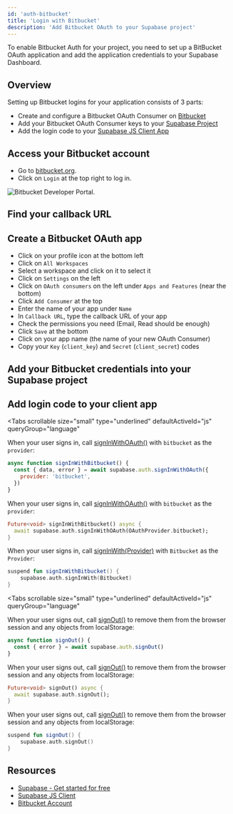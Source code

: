 ```yaml
---
id: 'auth-bitbucket'
title: 'Login with Bitbucket'
description: 'Add Bitbucket OAuth to your Supabase project'
---
```


To enable Bitbucket Auth for your project, you need to set up a BitBucket OAuth application and add the application credentials to your Supabase Dashboard.

## Overview

Setting up Bitbucket logins for your application consists of 3 parts:

- Create and configure a Bitbucket OAuth Consumer on [Bitbucket](https://bitbucket.org)
- Add your Bitbucket OAuth Consumer keys to your [Supabase Project](https://supabase.com/dashboard)
- Add the login code to your [Supabase JS Client App](https://github.com/supabase/supabase-js)

## Access your Bitbucket account

- Go to [bitbucket.org](https://bitbucket.org/).
- Click on `Login` at the top right to log in.

![Bitbucket Developer Portal.](/docs/img/guides/auth-bitbucket/bitbucket-portal.png)

## Find your callback URL

<SocialProviderSetup provider="Bitbucket" />

## Create a Bitbucket OAuth app

- Click on your profile icon at the bottom left
- Click on `All Workspaces`
- Select a workspace and click on it to select it
- Click on `Settings` on the left
- Click on `OAuth consumers` on the left under `Apps and Features` (near the bottom)
- Click `Add Consumer` at the top
- Enter the name of your app under `Name`
- In `Callback URL`, type the callback URL of your app
- Check the permissions you need (Email, Read should be enough)
- Click `Save` at the bottom
- Click on your app name (the name of your new OAuth Consumer)
- Copy your `Key` (`client_key`) and `Secret` (`client_secret`) codes

## Add your Bitbucket credentials into your Supabase project

<SocialProviderSettingsSupabase provider="Bitbucket" />

## Add login code to your client app

<Tabs
  scrollable
  size="small"
  type="underlined"
  defaultActiveId="js"
  queryGroup="language"
>
<TabPanel id="js" label="JavaScript">

<CreateClientSnippet />

When your user signs in, call [signInWithOAuth()](/docs/reference/javascript/auth-signinwithoauth) with `bitbucket` as the `provider`:

```js
async function signInWithBitbucket() {
  const { data, error } = await supabase.auth.signInWithOAuth({
    provider: 'bitbucket',
  })
}
```

</TabPanel>
<TabPanel id="flutter" label="Flutter">

When your user signs in, call [signInWithOAuth()](/docs/reference/dart/auth-signinwithoauth) with `bitbucket` as the `provider`:

```dart
Future<void> signInWithBitbucket() async {
  await supabase.auth.signInWithOAuth(OAuthProvider.bitbucket);
}
```

</TabPanel>
<TabPanel id="kotlin" label="Kotlin">

When your user signs in, call [signInWith(Provider)](/docs/reference/kotlin/auth-signinwithoauth) with `Bitbucket` as the `Provider`:

```kotlin
suspend fun signInWithBitbucket() {
	supabase.auth.signInWith(Bitbucket)
}
```

</TabPanel>
</Tabs>

<OAuthPkceFlow />

<Tabs
  scrollable
  size="small"
  type="underlined"
  defaultActiveId="js"
  queryGroup="language"
>
<TabPanel id="js" label="JavaScript">

When your user signs out, call [signOut()](/docs/reference/javascript/auth-signout) to remove them from the browser session and any objects from localStorage:

```js
async function signOut() {
  const { error } = await supabase.auth.signOut()
}
```

</TabPanel>
<TabPanel id="flutter" label="Flutter">

When your user signs out, call [signOut()](/docs/reference/dart/auth-signout) to remove them from the browser session and any objects from localStorage:

```dart
Future<void> signOut() async {
  await supabase.auth.signOut();
}
```

</TabPanel>
<TabPanel id="kotlin" label="Kotlin">

When your user signs out, call [signOut()](/docs/reference/kotlin/auth-signout) to remove them from the browser session and any objects from localStorage:

```kotlin
suspend fun signOut() {
	supabase.auth.signOut()
}
```

</TabPanel>
</Tabs>

## Resources

- [Supabase - Get started for free](https://supabase.com)
- [Supabase JS Client](https://github.com/supabase/supabase-js)
- [Bitbucket Account](https://bitbucket.org)

